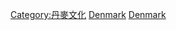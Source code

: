 {{Commons cat|Languages of Denmark}}
[[Category:丹麥文化|Category:丹麥文化]]
[[Category:各國語言|Denmark]]
[[Category:歐洲各國語言‎|Denmark]]